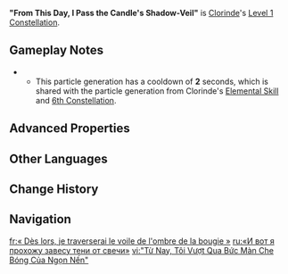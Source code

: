 {{Constellation Infobox
|image         = Constellation "From This Day, I Pass the Candle's Shadow-Veil".png
|character     = Clorinde
|level         = 1
|description   = While [[Hunter's Vigil]]'s Night Vigil state is active, when {{Color|Electro DMG}} from Clorinde's [[Oath of Hunting Shadows|Normal Attacks]] hit opponents, they will trigger 2 coordinated attacks from a Nightvigil Shade summoned near the hit opponent, each dealing 30% of Clorinde's [[ATK]] as {{Color|Electro DMG}}.<br>This effect can occur once every 1.2s. DMG dealt this way is considered Normal Attack DMG.
|scale_att1    = ATK
|scale_att2    = 
|utility1      = 
|utility2      = 
}}
'''"From This Day, I Pass the Candle's Shadow-Veil"''' is [[Clorinde]]'s [[Level 1 Constellation]].

==Gameplay Notes==
* {{Talent Note|particles|a coordinated attack|1}}
** This particle generation has a cooldown of '''2''' seconds, which is shared with the particle generation from Clorinde's [[Hunter's Vigil|Elemental Skill]] and [["And So Shall I Never Despair"|6th Constellation]].

==Advanced Properties==
{{Advanced Properties
|title   = Coordinated Attack
|gu      = 1U
|icdtag  = C1/C6
|icdtype = 1s
|poise   = 25
|impulse = 2
}}
<!--
==Preview==
{Preview
|file = "From This Day, I Pass the Candle's Shadow-Veil" Preview
}
-->
==Other Languages==
{{Other Languages
|en       = "From This Day, I Pass the Candle's Shadow-Veil"
|zhs      = 「自此，行过烛影之帷」
|zhs_rm   = "Zìcǐ, Xíngguò Zhúyǐng zhī Wéi"
|zht      = 「自此，行過燭影之帷」
|zht_rm   = "Zìcǐ, Xíngguò Zhúyǐng zhī Wéi"
|zh_tl    = "From Now On, Passing the Curtain of Candle-shade"
|ja       = 「ここより、 燭影の帷を通る」
|ja_rm    = "Koko yori, Shokuei no Tobari wo Tooru"
|ja_tl    = "From Now On, I Pass the Curtain of Candlelight Shadow"
|ko       = 「지금부터 촛불의 장막을 지나」
|ko_rm    = 
|ko_tl    = 
|es       = Desde hoy, cruzaré la sombra de las velas
|es_tl    = From Today, I Will Cross the Candles' Shadow
|fr       = « Dès lors, je traverserai le voile de l'ombre de la bougie »
|fr_tl    = "From Then On, I Will Cross the Candle's Shadow Veil"
|ru       = «И вот я прохожу завесу тени от свечи»
|ru_tl    = "And So I Pass the Candle's Shadow Veil"
|th       = "From This Day, I Pass the Candle's Shadow-Veil"
|vi       = "Từ Nay, Tôi Vượt Qua Bức Màn Che Bóng Của Ngọn Nến"
|vi_tl    = 
|de       = „Von heute an ziehe ich am Schattenschleier der Kerze vorbei“
|de_tl    = "As of Today I Pass By the Shadow Veil of the Candle"
|id       = "From This Day, I Pass the Candle's Shadow-Veil"
|pt       = "De Hoje em Diante, Passo a Vela pelas Sombras"
|pt_tl    = 
|tr       = "Bugün Mumun Gölgesinden Geçtim"
|tr_tl    = 
|it       = "Da oggi, il velo d'ombra della candela non mi appartiene più"
|it_tl    = 
}}

==Change History==
{{Change History|4.7}}

==Navigation==
{{Talent Navbox|Clorinde}}

[[fr:« Dès lors, je traverserai le voile de l'ombre de la bougie »]]
[[ru:«И вот я прохожу завесу тени от свечи»]]
[[vi:"Từ Nay, Tôi Vượt Qua Bức Màn Che Bóng Của Ngọn Nến"]]